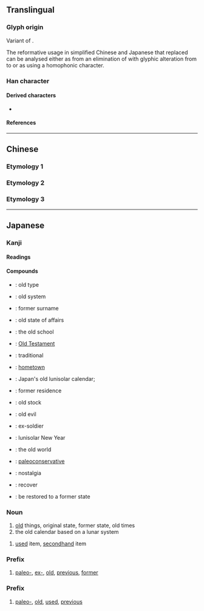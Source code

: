 {{also|舊|伯|1日}}
{{character info}}
==Translingual==
{{stroke order}}
{{ja-forms|旧|旧|[[舊#Translingual|&#x820A;]]}}

===Glyph origin===
Variant of {{l|mul|臼}}.

The reformative usage in simplified Chinese and Japanese that replaced {{l|mul|舊}} can be analysed either as from an elimination of {{l|mul|雈}} with glyphic alteration from {{l|mul|臼}} to {{l|mul|旧}} or as using a homophonic character.

===Han character===
{{Han char|rn=72|rad=日|as=01|sn=5|four=|canj=LA|ids=⿰丨日}}

====Derived characters====
* {{l|mul|[[児]], [[陥]], [[稲]]}}

====References====
{{Han ref|kx=0489.051|dkj=13737|dj=0850.040|hdz=21483.020|uh=65E7}}

----

==Chinese==

===Etymology 1===
{{zh-see|舊|sv}}

===Etymology 2===
{{zh-see|臼|v}}

===Etymology 3===
{{zh-see|舅|v}}

----

==Japanese==
{{ja-kanji forms|旧|舊}}

===Kanji===
{{ja-kanji|grade=5|rs=日01|kyu=舊}}

====Readings====
{{ja-readings
|goon=ぐ
|kanon=きゅう<きう
|kanyoon=く
|kun=ふる-い, もと-
}}

====Compounds====
{{der-top|Compounds}}
* {{ja-r|旧%式|きゅう%しき}}: old type
* {{ja-r|旧%制|きゅう%せい}}: old system
* {{ja-r|旧%姓|きゅう%せい}}: former surname
* {{ja-r|旧%態|きゅう%たい}}: old state of affairs
* {{ja-r|旧%派|きゅう%は}}: the old school
* {{ja-r|旧%約|きゅう%やく}}: [[Old Testament]]
* {{ja-r|旧%来|きゅう%らい}}: traditional
* {{ja-r|旧%里|きゅう%り}}: [[hometown]]
* {{ja-r|旧%暦|きゅう%れき}}: Japan's old lunisolar calendar;
* {{ja-r|旧%居|きゅう%きょ}}: former residence
{{der-mid}}
* {{ja-r|旧%株|きゅう%かぶ}}: old stock
* {{ja-r|旧%弊|きゅう%へい}}: old evil
* {{ja-r|旧%軍%人|きゅう%ぐん%じん}}: ex-soldier
* {{ja-r|旧%正%月|きゅう%しょう%がつ}}: lunisolar New Year
* {{ja-r|旧%世%界|きゅう%せ%かい}}: the old world
* {{ja-r|旧%保%守|きゅう%ほ%しゅ}}: [[paleoconservative]]
* {{ja-r|懐%旧|かい%きゅう}}: nostalgia
* {{ja-r|復%旧|ふっ%きゅう}}: recover
* {{ja-r|旧に復する|きゅう に ふくする}}: be restored to a former state
{{der-bottom}}

===Noun===
{{ja-noun|きゅう|kyu=舊|hhira=きう}}

# [[old]] things, original state, former state, old times
# the old calendar based on a lunar system

{{ja-noun|ふる|kyu=舊}}

# [[used]] item, [[secondhand]] item

===Prefix===
{{ja-pos|きゅう|prefix|kyu=舊|hhira=きう}}

# [[paleo-]], [[ex-]], [[old]], [[previous]], [[former]]
#: {{ja-usex|世界平和統一家庭連合（'''旧'''統一教会）|^せかい ^へいわ ^とういつ ^かてい ^れんごう（'''きゅう-'''^とういつ ^きょうかい）|Family Federation for World Peace and Unification ('''former''' Unification Church)}}

===Prefix===
{{ja-pos|ふる|prefix|kyu=舊}}

# [[paleo-]], [[old]], [[used]], [[previous]]